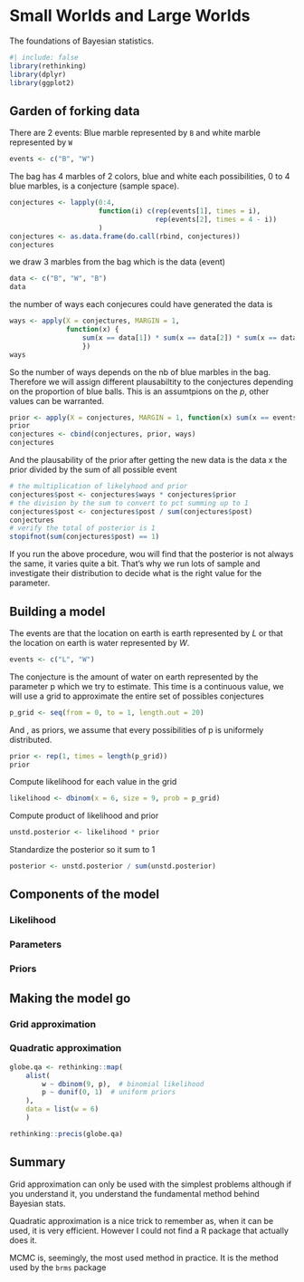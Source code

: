 # Small Worlds and Large Worlds {#worlds}

The foundations of Bayesian statistics.

```r
#| include: false
library(rethinking)
library(dplyr)
library(ggplot2)
```


## Garden of forking data

There are 2 events: Blue marble represented by `B` and white marble represented by `W`

```r
events <- c("B", "W")
```

The bag has 4 marbles of 2 colors, blue and white each possibilities, 0 to 4 blue marbles, is a conjecture (sample space).

```r
conjectures <- lapply(0:4, 
                      function(i) c(rep(events[1], times = i), 
                                    rep(events[2], times = 4 - i))
                      )
conjectures <- as.data.frame(do.call(rbind, conjectures))
conjectures
```

we draw 3 marbles from the bag which is the data (event)

```r
data <- c("B", "W", "B")
data
```

the number of ways each conjecures could have generated the data is

```r
ways <- apply(X = conjectures, MARGIN = 1, 
              function(x) {
                  sum(x == data[1]) * sum(x == data[2]) * sum(x == data[3])
                  })
ways
```

So the number of ways depends on the nb of blue marbles in the bag. Therefore we will assign different plausabiltity to the conjectures depending on the proportion of blue balls. This is an assumtpions on the $p$, other values can be warranted.

```r
prior <- apply(X = conjectures, MARGIN = 1, function(x) sum(x == events[1]) / 4)
prior
conjectures <- cbind(conjectures, prior, ways)
conjectures
```

And the plausability of the prior after getting the new data is the data x the prior divided by the sum of all possible event

```r
# the multiplication of likelyhood and prior
conjectures$post <- conjectures$ways * conjectures$prior
# the division by the sum to convert to pct summing up to 1
conjectures$post <- conjectures$post / sum(conjectures$post)  
conjectures
# verify the total of posterior is 1
stopifnot(sum(conjectures$post) == 1)
```

:::{.callout-note}
If you run the above procedure, wou will find that the posterior is not always the same, it varies quite a bit. That's why we run lots of sample and investigate their distribution to decide what is the right value for the parameter.
:::

## Building a model

The events are that the location on earth is earth represented by $L$ or that the location on earth is water represented by $W$.

```r
events <- c("L", "W")
```

The conjecture is the amount of water on earth represented by the parameter p which we try to estimate. This time is a continuous value, we will use a grid to approximate the entire set of possibles conjectures

```r
p_grid <- seq(from = 0, to = 1, length.out = 20)
```

And , as priors, we assume that every possibilities of p is uniformely distributed.

```r
prior <- rep(1, times = length(p_grid))
prior
```

Compute likelihood for each value in the grid

```r
likelihood <- dbinom(x = 6, size = 9, prob = p_grid)
```

Compute product of likelihood and prior

```r
unstd.posterior <- likelihood * prior
```

Standardize the posterior so it sum to 1

```r
posterior <- unstd.posterior / sum(unstd.posterior)
```

## Components of the model

### Likelihood

### Parameters

### Priors

## Making the model go

### Grid approximation

### Quadratic approximation

```r
globe.qa <- rethinking::map(
    alist(
        w ~ dbinom(9, p),  # binomial likelihood
        p ~ dunif(0, 1)  # uniform priors
    ),
    data = list(w = 6)
    )

rethinking::precis(globe.qa)
```

## Summary

Grid approximation can only be used with the simplest problems although if you understand it, you understand the fundamental method behind Bayesian stats.

Quadratic approximation is a nice trick to remember as, when it can be used, it is very efficient. However I could not find a R package that actually does it.

MCMC is, seemingly, the most used method in practice. It is the method used by the `brms` package
